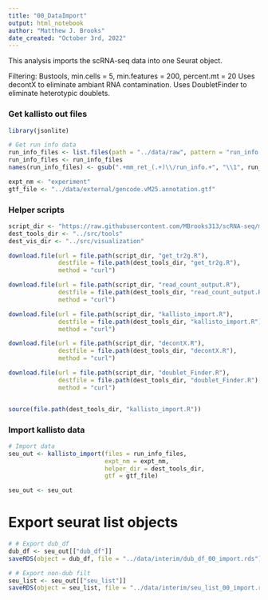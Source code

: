 ```yaml
---
title: "00_DataImport"
output: html_notebook
author: "Matthew J. Brooks"
date_created: "October 3rd, 2022"
---
```



This analysis imports the scRNA-seq data into one Seurat object.

Filtering: Bustools, min.cells = 5, min.features = 200, percent.mt = 20
Uses decontX to eliminate ambiant RNA contamination.
Uses DoubletFinder to eliminate heterotypic doublets.


### Get kallisto out files
```r
library(jsonlite)

# Get run info data
run_info_files <- list.files(path = "../data/raw", pattern = "run_info.json", recursive = T, full.names = T)
run_info_files <- run_info_files
names(run_info_files) <- gsub(".+mm_ret_(.+)\\/run_info.+", "\\1", run_info_files)

expt_nm <- "experiment"
gtf_file <- "../data/external/gencode.vM25.annotation.gtf"
```

### Helper scripts
```r
script_dir <- "https://raw.githubusercontent.com/MBrooks313/scRNA-seq/main"
dest_tools_dir <- "../src/tools"
dest_vis_dir <- "../src/visualization"

download.file(url = file.path(script_dir, "get_tr2g.R"), 
              destfile = file.path(dest_tools_dir, "get_tr2g.R"), 
              method = "curl")

download.file(url = file.path(script_dir, "read_count_output.R"), 
              destfile = file.path(dest_tools_dir, "read_count_output.R"), 
              method = "curl")

download.file(url = file.path(script_dir, "kallisto_import.R"), 
              destfile = file.path(dest_tools_dir, "kallisto_import.R"), 
              method = "curl")

download.file(url = file.path(script_dir, "decontX.R"), 
              destfile = file.path(dest_tools_dir, "decontX.R"), 
              method = "curl")

download.file(url = file.path(script_dir, "doublet_Finder.R"), 
              destfile = file.path(dest_tools_dir, "doublet_Finder.R"), 
              method = "curl")


source(file.path(dest_tools_dir, "kallisto_import.R"))

```

### Import kallisto data
```r

# Import data
seu_out <- kallisto_import(files = run_info_files, 
                           expt_nm = expt_nm, 
                           helper_dir = dest_tools_dir,
                           gtf = gtf_file)

seu_out <- seu_out

```

# Export seurat list objects
```r


# # Export dub_df
dub_df <- seu_out[["dub_df"]]
saveRDS(object = dub_df, file = "../data/interim/dub_df_00_import.rds")

# # Export non-dub filt
seu_list <- seu_out[["seu_list"]]
saveRDS(object = seu_list, file = "../data/interim/seu_list_00_import.rds")


```